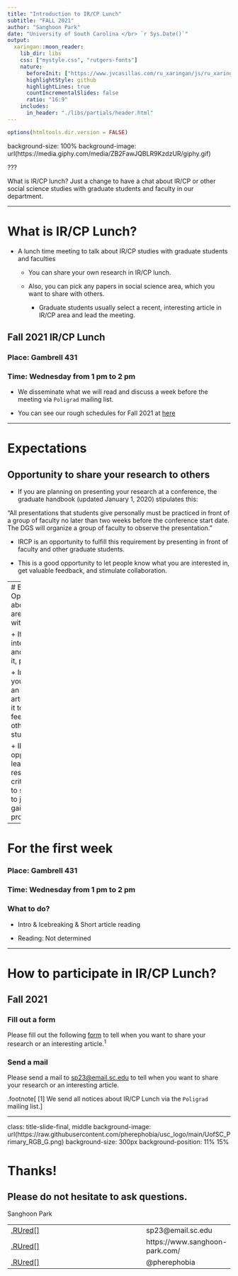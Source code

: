 ```yaml
---
title: "Introduction to IR/CP Lunch"
subtitle: "FALL 2021"
author: "Sanghoon Park"
date: "University of South Carolina </br> `r Sys.Date()`"
output:
  xaringan::moon_reader:
    lib_dir: libs
    css: ["mystyle.css", "rutgers-fonts"]
    nature:
      beforeInit: ["https://www.jvcasillas.com/ru_xaringan/js/ru_xaringan.js"]
      highlightStyle: github
      highlightLines: true
      countIncrementalSlides: false
      ratio: "16:9"
    includes:
      in_header: "./libs/partials/header.html"
---
```


```r
options(htmltools.dir.version = FALSE)
```

background-size: 100%
background-image: url(https://media.giphy.com/media/ZB2FawJQBLR9KzdzUR/giphy.gif)

???

What is IR/CP lunch? Just a change to have a chat about IR/CP or 
other social science studies with graduate students and faculty in our department.

---

# What is IR/CP Lunch?

+ A lunch time meeting to talk about IR/CP studies with graduate students and faculties

  + You can share your own research in IR/CP lunch.
  
  + Also, you can pick any papers in social science area, which you want to share with others.
  
    + Graduate students usually select a recent, interesting article in IR/CP area and lead the meeting.
  
## Fall 2021 IR/CP Lunch

### Place: Gambrell 431

### Time: Wednesday from 1 pm to 2 pm

+ We disseminate what we will read and discuss a week before the meeting via `Poligrad` mailing list.

+ You can see our rough schedules for Fall 2021 at  [here](https://docs.google.com/spreadsheets/d/1zClGfekQmVqLpW-gujZ9id11TofzCb2QlLNmEXMVgMc/edit?usp=sharing)


---

# Expectations

## Opportunity to share your research to others

+ If you are planning on presenting your research at a conference, the graduate handbook (updated January 1, 2020) stipulates this: 

<usc-blockquote>"All presentations that students give personally must be practiced in front of a group of faculty no later than two weeks before the conference start date. The DGS will organize a group of faculty to observe the presentation."</usc-blockquote>

+ IRCP is an opportunity to fulfill this requirement by presenting in front of faculty and other graduate students. 

+ This is a good opportunity to let people know what you are interested in, get valuable feedback, and stimulate collaboration. 

---
# Expectations
## Opportunity to talk about research you are interested in with others

+ If you find an interesting article and want to share it, please do it.

+ In IRCP lunch, you can introduce an interesting article and discuss it to get some feedback from other graduate students or faculty.

+ IRCP is an opportunity to learn how to read research more critically, learn how to submit research to journals, and gain additional professionalization.

---

# For the first week

### Place: Gambrell 431

### Time: Wednesday from 1 pm to 2 pm

### What to do?

+ Intro & Icebreaking & Short article reading

+ Reading: Not determined

---

# How to participate in IR/CP Lunch?

## Fall 2021

### Fill out a form

Please fill out the following [form](https://docs.google.com/spreadsheets/d/1zClGfekQmVqLpW-gujZ9id11TofzCb2QlLNmEXMVgMc/edit?usp=sharing) to tell when you want to share your research or an interesting article.<sup>1</sup>

### Send a mail

Please send a mail to [sp23@email.sc.edu](sp23@email.sc.edu) to tell when you want to share your research or an interesting article.


.footnote[
[1] We send all notices about IR/CP Lunch via the `Poligrad` mailing list.
]


---
class: title-slide-final, middle
background-image: url(https://raw.githubusercontent.com/pherephobia/usc_logo/main/UofSC_Primary_RGB_G.png)
background-size: 300px
background-position: 11% 15%

# Thanks!

## Please do not hesitate to ask questions.

Sanghoon Park

|                                                                                                            |                                   |
| :--------------------------------------------------------------------------------------------------------- | :-------------------------------- |
| <a href="mailto:sp23@email.sc.edu">.RUred[<i class="fa fa-paper-plane fa-fw"></i>]               | sp23@email.sc.edu       |
| <a href="https://www.sanghoon-park.com/">.RUred[<i class="fa fa-link fa-fw"></i>] | https://www.sanghoon-park.com/ |
| <a href="http://github.com/pherephobia">.RUred[<i class="fa fa-github fa-fw"></i>]                          | @pherephobia                       |

